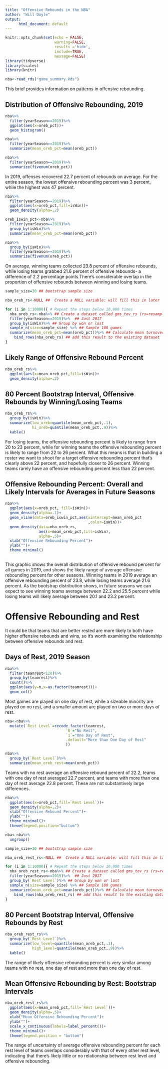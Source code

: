```yaml
---
title: "Offensive Rebounds in the NBA"
author: "Will Doyle"
output: 
      html_document: default
---
```


```r
                      
knitr::opts_chunk$set(echo = FALSE, 
                      warning=FALSE, 
                      results ='hide',
                      include=TRUE,
                      message=FALSE)
library(tidyverse)
library(scales)
library(knitr)
```

```r
nba<-read_rds("game_summary.Rds")
```

This brief provides information on patterns in offensive rebounding.

## Distribution of Offensive Rebounding, 2019
```r
nba%>%
  filter(yearSeason==2019)%>%
  ggplot(aes(x=oreb_pct))+
  geom_histogram()
```

```r
nba%>%
  filter(yearSeason==2019)%>%
  summarize(mean_oreb_pct=mean(oreb_pct))

nba%>%
  filter(yearSeason==2019)%>%
  summarize(fivenum(oreb_pct))
```

In 2019, offenses recovered 22.7 percent of rebounds on average. For the entire season, the lowest offensive rebounding percent was 3 percent, while the highest was 47 percent. 

```r
nba%>%
  filter(yearSeason==2019)%>%
  ggplot(aes(x=oreb_pct,fill=isWin))+
  geom_density(alpha=.2)
```


```r
oreb_iswin_pct<-nba%>%
  filter(yearSeason==2019)%>%
  group_by(isWin)%>%
  summarize(mean_oreb_pct=mean(oreb_pct))

nba%>%
  group_by(isWin)%>%
  filter(yearSeason==2019)%>%
  summarize(fivenum(oreb_pct))
```

On average, winning teams collected 23.8 percent of offensive rebounds, while losing teams grabbed 21.6 percent of offensive rebounds- a difference of 2.2 percentage points.There's considerable overlap in the proportion of offensive rebounds between winning and losing teams. 


```r

sample_size=30 ## bootstrap sample size

nba_oreb_rs<-NULL ##  Create a NULL variable: will fill this in later

for (i in 1:10000){ # Repeat the steps below 10,000 times
  nba_oreb_rs<-nba%>% ## Create a dataset called gms_tov_rs (rs=resampled)
  filter(yearSeason==2019)%>%  ## Just 2017
  group_by(isWin)%>% ## Group by won or lost
  sample_n(size=sample_size) %>% ## Sample 100 games
  summarize(mean_oreb_pct=mean(oreb_pct))%>% ## Calculate mean turnovers for winners and losers
    bind_rows(nba_oreb_rs) ## add this result to the existing dataset
}
```

## Likely Range of Offensive Rebound Percent
```r
nba_oreb_rs%>%
  ggplot(aes(x=mean_oreb_pct,fill=isWin))+
  geom_density(alpha=.2)
```

## 80 Percent Bootstrap Interval, Offensive Rebounds by Winning/Losing Teams
```r
nba_oreb_rs%>%
  group_by(isWin)%>%
  summarize(low_oreb=quantile(mean_oreb_pct,.1),
            hi_oreb=quantile(mean_oreb_pct,.9))%>%
  kable()
```

For losing teams, the offensive rebounding percent is likely to range from 20 to 23 percent, while for winning teams the offensive rebounding percent is likely to range from 22 to 26 percent. What this means is that in building a roster we want to shoot for a target offensive rebounding percent that's clearly above 22 percent, and hopefully closer to 26 percent. Winning teams rarely have an offensive rebounding percent less than 22 percent. 


## Offensive Rebounding Percent: Overall and Likely Intervals for Averages in Future Seasons
```r
nba%>%
  ggplot(aes(x=oreb_pct, fill=isWin))+
  geom_density(alpha=.1)+
  geom_vline(data=oreb_iswin_pct,aes(xintercept=mean_oreb_pct
                                     ,color=isWin))+
  geom_density(data=nba_oreb_rs, 
               aes(x=mean_oreb_pct,fill=isWin),
               alpha=.5)+
  xlab("Offensive Rebounding Percent")+
  ylab("")+
  theme_minimal()
  
```


This graphic shows the overall distribution of offensive rebound percent for all games in 2019, and shows the likely range of average offensive rebounding percent for other seasons. Winning teams in 2019 average an offensive rebounding percent of 23.8, while losing teams average 21.6 percent. As the bootstrap distribution shows, in future seasons we can expect to see winning teams average between 22.2 and 25.5 percent while losing teams will likely average between 20.1 and 23.2 percent. 


# Offensive Rebounding and Rest

It could be that teams that are better rested are more likely to both have higher offensive rebounds and wins, so it's worth examining the relationship between offensive rebounds and rest. 

## Days of Rest, 2019 Season
```r
nba%>%
  filter(teamrest<120)%>%
  group_by(teamrest)%>%
  count()%>%
  ggplot(aes(y=n,x=as.factor(teamrest)))+
  geom_col()
```

Most games are played on one day of rest, while a sizeable minority are played on no rest, and a smaller amount are played on two or more days of rest. 

```r
nba<-nba%>%
  mutate(`Rest Level`=recode_factor(teamrest,
                           `0`="No Rest",
                           `1`="One Day of Rest",
                           .default="More than One Day of Rest"
                           ))
```

```r
nba%>%
  group_by(`Rest Level`)%>%
  summarize(mean_oreb_rest=mean(oreb_pct))
```

Teams with no rest average an offensive rebound percent of 22.2, teams with one day of rest averaged 22.7 percent, and teams with more than one day of rest average 22.8 percent. These are not substantively large differences. 

```r
nba%>%
  ggplot(aes(x=oreb_pct,fill=`Rest Level`))+
  geom_density(alpha=.2)+
  xlab("Offensive Rebound Percent")+
  ylab("")+
  theme_minimal()+
  theme(legend.position="bottom")
```


```r

nba<-nba%>%
  ungroup()

sample_size=30 ## bootstrap sample size

nba_oreb_rest_rs<-NULL ##  Create a NULL variable: will fill this in later

for (i in 1:10000){ # Repeat the steps below 10,000 times
  nba_oreb_rest_rs<-nba%>% ## Create a dataset called gms_tov_rs (rs=resampled)
  filter(yearSeason==2019)%>%  ## Just 2017
  group_by(`Rest Level`)%>% ## Group by won or lost
  sample_n(size=sample_size) %>% ## Sample 100 games
  summarize(mean_oreb_pct=mean(oreb_pct))%>% ## Calculate mean turnovers for winners and losers
    bind_rows(nba_oreb_rest_rs) ## add this result to the existing dataset
}
```


## 80 Percent Bootstrap Interval, Offensive Rebounds by Rest
```r
nba_oreb_rest_rs%>%
  group_by(`Rest Level`)%>%
  summarize(low_level=quantile(mean_oreb_pct,.1),
            high_level=quantile(mean_oreb_pct,.9))%>%
  kable()
```

The range of likely offensive rebounding percent is very similar among teams with no rest, one day of rest and more than one day of rest.

## Mean Offensive Rebounding by Rest: Bootstrap Intervals
```r
nba_oreb_rest_rs%>%
  ggplot(aes(x=mean_oreb_pct,fill=`Rest Level`))+
  geom_density(alpha=.5)+
  xlab("Mean Offensive Rebounding Percent")+
  ylab("")+
  scale_x_continuous(labels=label_percent())+
  theme_minimal()+
  theme(legend.position = "bottom")
```

The range of uncertainty of average offensive rebounding percent for each rest level of teams overlaps considerably with that of every other rest level, indicating that there's likely little or no relationship between rest level and offensive rebounding. 
